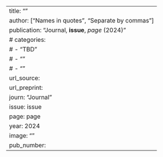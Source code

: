 ---
title: ""
author: ["Names in quotes", "Separate by commas"]
publication: "Journal, **issue**, _page_ (2024)"
# categories: 
#   - "TBD"
#   - ""
#   - ""
url_source: 
url_preprint: 
journ: "Journal"
issue: issue
page: page
year: 2024
image: ""
pub_number: 
---